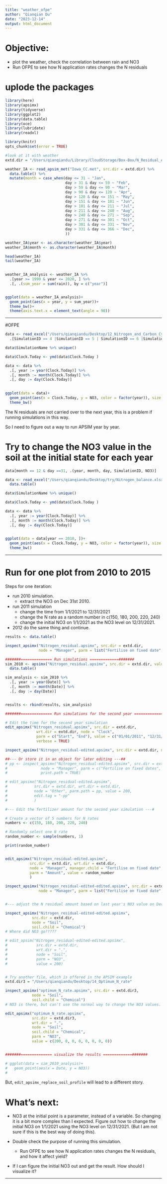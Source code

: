 ```yaml
---
title: "weather_ofpe"
author: "Qianqian Du"
date: "2023-12-14"
output: html_document
---
```

# Objective:
+ plot the weather, check the correlation between rain and NO3
+ Run OFPE to see how N application rates changes the N residuals

# uplode the packages
```r
library(here)
library(apsimx)
library(tidyverse)
library(ggplot2)
library(data.table)
library(oce)
library(lubridate)
library(readxl)
``` 

```r
library(knitr)
opts_chunk$set(error = TRUE)
```

```r
#look at it with weather
extd.dir = "/Users/qianqiandu/Library/CloudStorage/Box-Box/N_Residual_APSIM/Git_Controled/weather_ofpe"

weather_IA <- read_apsim_met("Iowa_CC.met", src.dir = extd.dir) %>% 
  data.table() %>% 
  mutate(month = case_when(day <= 31 ~ "Jan",
                           day > 31 & day <= 59 ~ "Feb",
                           day > 59 & day <= 90 ~ "Mar",
                           day > 90 & day <= 120 ~ "Apr",
                           day > 120 & day <= 151 ~ "May",
                           day > 151 & day <= 181 ~ "Jun",
                           day > 181 & day <= 211 ~ "Jul",
                           day > 211 & day <= 240 ~ "Aug",
                           day > 240 & day <= 271 ~ "Sep",
                           day > 271 & day <= 301 ~ "Oct",
                           day > 301 & day <= 331 ~ "Nov",
                           day > 331 & day <= 366 ~ "Dec",
                           ))

weather_IA$year <- as.character(weather_IA$year)
weather_IA$month <- as.character(weather_IA$month)

head(weather_IA)
tail(weather_IA)

  
weather_IA_analysis <- weather_IA %>% 
  .[year >= 1990 & year <= 2020, ] %>%   
  .[, .(sum_year = sum(rain)), by = c("year")]


ggplot(data = weather_IA_analysis)+
  geom_point(aes(x = year, y = sum_year))+
  theme_bw()+
  theme(axis.text.x = element_text(angle = 90))

```

---

#OFPE

```r

data <- read_excel("/Users/qianqiandu/Desktop/12_Nitrogen_and_Carbon_Cycling/Nitrogen_balance.xlsx") %>% data.table() %>% 
  .[SimulationID == 4 |SimulationID == 5 | SimulationID == 6 |SimulationID == 7 | SimulationID == 8, ]

data$SimulationName %>% unique()

data$Clock.Today <- ymd(data$Clock.Today )

data <- data %>% 
  .[, year := year(Clock.Today)] %>% 
  .[, month := month(Clock.Today)] %>% 
  .[, day := day(Clock.Today)]
  

ggplot(data = data)+
  geom_point(aes(x = Clock.Today, y = NO3, color = factor(year)), size = 0.5)+
  theme_bw()

```
The N residuals are not carried over to the next year, this is a problem if running simulations in this way. 

So I need to figure out a way to run APSIM year by year.

# Try to change the NO3 value in the soil at the initial state for each year

```r

data[month == 12 & day ==31, .(year, month, day, SimulationID, NO3)]

data <- read_excel("/Users/qianqiandu/Desktop/try/Nitrogen_balance.xlsx") %>% 
  data.table()

data$SimulationName %>% unique()

data$Clock.Today <- ymd(data$Clock.Today )

data <- data %>% 
  .[, year := year(Clock.Today)] %>% 
  .[, month := month(Clock.Today)] %>% 
  .[, day := day(Clock.Today)]
  

ggplot(data = data[year == 2010, ])+
  geom_point(aes(x = Clock.Today, y = NO3, color = factor(year)), size = 0.5)+
  theme_bw()

```

---

# Run for one plot from 2010 to 2015 

Steps for one iteration:

+ run 2010 simulation. 
  + extract the NO3 on Dec 31st 2010.
  
+ run 2011 simulation
  + change the time from 1/1/2021 to 12/31/2021
  + change the N rate as a random number in c(150, 180, 200, 220, 240)
  + change the initial NO3 on 1/1/2021 as the NO3 level on 12/31/2021.
  
+ 2012 do the same thing and continue. 
  
```r

results <- data.table()

inspect_apsimx("Nitrogen_residual.apsimx", src.dir = extd.dir,
               node = "Manager", parm = list("Fertilise on fixed date", NA))

#######============== Run simulations =============#######
sim_2010 <- apsimx("Nitrogen_residual.apsimx", src.dir = extd.dir, value = "Report") %>% 
  data.table()

sim_analysis <- sim_2010 %>% 
  .[, year := year(Date)] %>% 
  .[, month := month(Date)] %>% 
  .[, day := day(Date)]


results <- rbind(results, sim_analysis)

#######============== Run simulations for the second year =============#######

# Edit the time for the second year simulation 
edit_apsimx("Nitrogen_residual.apsimx", src.dir = extd.dir,
              wrt.dir = extd.dir, node = "Clock",
              parm = c("Start", "End"), value = c("01/01/2011", "12/31/2011") , 
              verbose = TRUE)

inspect_apsimx("Nitrogen_residual-edited.apsimx", src.dir = extd.dir, node = "Clock")

##--- Or store it in an object for later editing ---##
# pp <- inspect_apsimx("Nitrogen_residual-edited.apsimx", src.dir = extd.dir,
#               node = "Manager", parm = c("Fertilise on fixed dates", 3),
#               print.path = TRUE)

# edit_apsimx("Nitrogen_residual-edited.apsimx", 
#            src.dir = extd.dir, wrt.dir = extd.dir,
#            node = "Other", parm.path = pp, value = 200, 
#            edit.tag = "-pp"
#            )

#--- Edit the fertilizer amount for the second year simulation ---#

# Create a vector of 5 numbers for N rates
numbers <- c(150, 180, 200, 220, 240)

# Randomly select one N rate
random_number <- sample(numbers, 1)

print(random_number)


edit_apsimx("Nitrogen_residual-edited.apsimx", 
           src.dir = extd.dir, wrt.dir = extd.dir,
           node = "Manager", manager.child = "Fertilise on fixed date", 
           parm = "Amount", value = random_number
           )

inspect_apsimx("Nitrogen_residual-edited-edited.apsimx", src.dir = extd.dir,
               node = "Manager", parm = list("Fertilise on fixed date", NA))


#--- adjust the N residual amount based on last year's NO3 value on Dec 31st as the initial point ---#

inspect_apsimx("Nitrogen_residual-edited-edited.apsimx", 
            src.dir = extd.dir,
            node = "Soil",
            soil.child = "Chemical")
# Where did NO3 go?????

# edit_apsim("Nitrogen_residual-edited-edited.apsimx", 
#             src.dir = extd.dir,
#             wrt.dir = ".",
#             node = "Soil",
#             parm = "NO3",
#             value = 200)


# Try another file, which is offered in the APSIM example
extd.dir3 = "/Users/qianqiandu/Desktop/14_Optimum_N_rate"

inspect_apsimx("optimum_N_rate.apsimx", src.dir = extd.dir3,
            node = "Soil",
            soil.child = "Chemical")
# NO3 is there, but can't use the normal way to change the NO3 values. 

edit_apsimx("optimum_N_rate.apsimx", 
            src.dir = extd.dir3,
            wrt.dir = ".",
            node = "Soil",
            soil.child = "Chemical",
            parm = "NO3",
            value = c(200, 0, 0, 0, 0, 0, 0, 0))


#######============== visualize the results =============#######

# ggplot(data = sim_2010_analysis)+
#   geom_point(aes(x = Date, y = NO3))
#   
```

But, `edit_apsimx_replace_soil_profile` will lead to a different story. 

# What's next:

+ NO3 at the initial point is a parameter, instead of a variable. So changing it is a bit more complex than I expected. Figure out how to change the initial NO3 on 1/1/2021 using the NO3 level on 12/31/2021. (But I am not sure if this is the best way of doing this).

+ Double check the purpose of running this simulation. 
  + Run OFPE to see how N application rates changes the N residuals, and how it affect yield? 
  
+ If I can figure the initial NO3 out and get the result. How should I visualize it? 

---



















